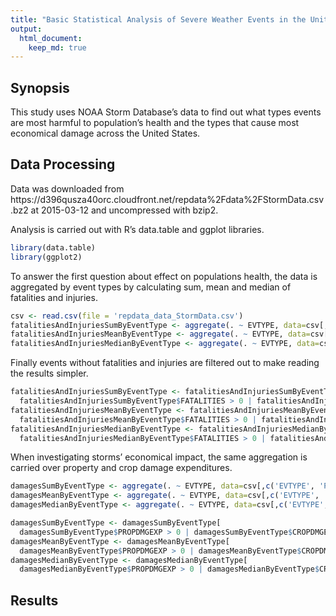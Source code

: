 ```yaml
---
title: "Basic Statistical Analysis of Severe Weather Events in the United States"
output: 
  html_document:
    keep_md: true
---
```


## Synopsis

This study uses NOAA Storm Database's data to find out what types events are most harmful to population's health and the types that cause most economical damage across the United States.  

## Data Processing

Data was downloaded from https://d396qusza40orc.cloudfront.net/repdata%2Fdata%2FStormData.csv.bz2 at 2015-03-12 and uncompressed with bzip2.

Analysis is carried out with R's data.table and ggplot libraries.

```r
library(data.table)
library(ggplot2)
```

To answer the first question about effect on populations health, the data is aggregated by event types by calculating sum, mean and median of fatalities and injuries.
```r
csv <- read.csv(file = 'repdata_data_StormData.csv')
fatalitiesAndInjuriesSumByEventType <- aggregate(. ~ EVTYPE, data=csv[,c('EVTYPE', 'FATALITIES', 'INJURIES')], FUN=sum)
fatalitiesAndInjuriesMeanByEventType <- aggregate(. ~ EVTYPE, data=csv[,c('EVTYPE', 'FATALITIES', 'INJURIES')], FUN=mean)
fatalitiesAndInjuriesMedianByEventType <- aggregate(. ~ EVTYPE, data=csv[,c('EVTYPE', 'FATALITIES', 'INJURIES')], FUN=median)
```

Finally events without fatalities and injuries are filtered out to make reading the results simpler.
```r
fatalitiesAndInjuriesSumByEventType <- fatalitiesAndInjuriesSumByEventType[
  fatalitiesAndInjuriesSumByEventType$FATALITIES > 0 | fatalitiesAndInjuriesSumByEventType$INJURIES > 0,] 
fatalitiesAndInjuriesMeanByEventType <- fatalitiesAndInjuriesMeanByEventType[
  fatalitiesAndInjuriesMeanByEventType$FATALITIES > 0 | fatalitiesAndInjuriesMeanByEventType$INJURIES > 0,] 
fatalitiesAndInjuriesMedianByEventType <- fatalitiesAndInjuriesMedianByEventType[
  fatalitiesAndInjuriesMedianByEventType$FATALITIES > 0 | fatalitiesAndInjuriesMedianByEventType$INJURIES > 0,] 
```

When investigating storms' economical impact, the same aggregation is carried over property and crop damage expenditures.

```r
damagesSumByEventType <- aggregate(. ~ EVTYPE, data=csv[,c('EVTYPE', 'PROPDMGEXP', 'CROPDMGEXP')], FUN=sum)
damagesMeanByEventType <- aggregate(. ~ EVTYPE, data=csv[,c('EVTYPE', 'PROPDMGEXP', 'CROPDMGEXP')], FUN=mean)
damagesMedianByEventType <- aggregate(. ~ EVTYPE, data=csv[,c('EVTYPE', 'PROPDMGEXP', 'CROPDMGEXP')], FUN=median)
```

```r
damagesSumByEventType <- damagesSumByEventType[
  damagesSumByEventType$PROPDMGEXP > 0 | damagesSumByEventType$CROPDMGEXP > 0,] 
damagesMeanByEventType <- damagesMeanByEventType[
  damagesMeanByEventType$PROPDMGEXP > 0 | damagesMeanByEventType$CROPDMGEXP > 0,] 
damagesMedianByEventType <- damagesMedianByEventType[
  damagesMedianByEventType$PROPDMGEXP > 0 | damagesMedianByEventType$CROPDMGEXP > 0,] 
```

## Results